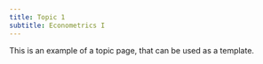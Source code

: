 ```yaml
---
title: Topic 1
subtitle: Econometrics I
---
```


This is an example of a topic page, that can be used as a template.